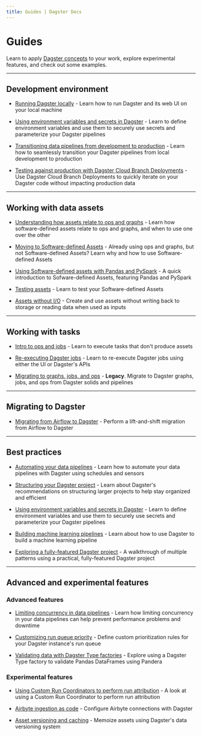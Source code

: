 ```yaml
---
title: Guides | Dagster Docs
---
```


# Guides

Learn to apply [Dagster concepts](/concepts) to your work, explore experimental features, and check out some examples.

---

## Development environment

- [Running Dagster locally](/guides/running-dagster-locally) - Learn how to run Dagster and its web UI on your local machine

- [Using environment variables and secrets in Dagster](/guides/dagster/using-environment-variables-and-secrets) - Learn to define environment variables and use them to securely use secrets and parameterize your Dagster pipelines

- [Transitioning data pipelines from development to production](/guides/dagster/transitioning-data-pipelines-from-development-to-production) - Learn how to seamlessly transition your Dagster pipelines from local development to production

- [Testing against production with Dagster Cloud Branch Deployments](/guides/dagster/branch_deployments) - Use Dagster Cloud Branch Deployments to quickly iterate on your Dagster code without impacting production data

---

## Working with data assets

- [Understanding how assets relate to ops and graphs](/guides/dagster/how-assets-relate-to-ops-and-graphs) - Learn how software-defined assets relate to ops and graphs, and when to use one over the other

- [Moving to Software-defined Assets](/guides/dagster/enriching-with-software-defined-assets) - Already using ops and graphs, but not Software-defined Assets? Learn why and how to use Software-defined Assets

- [Using Software-defined assets with Pandas and PySpark](/guides/dagster/software-defined-assets) - A quick introduction to Sofware-defined Assets, featuring Pandas and PySpark

- [Testing assets](/guides/dagster/testing-assets) - Learn to test your Software-defined Assets

- [Assets without I/O](/guides/dagster/non-argument-deps) - Create and use assets without writing back to storage or reading data when used as inputs

---

## Working with tasks

- [Intro to ops and jobs](/guides/dagster/intro-to-ops-jobs) - Learn to execute tasks that don't produce assets

- [Re-executing Dagster jobs](/guides/dagster/re-execution) - Learn to re-execute Dagster jobs using either the UI or Dagster's APIs

- [Migrating to graphs, jobs, and ops](https://docs.dagster.io/0.15.7/guides/dagster/graph_job_op) - **Legacy**. Migrate to Dagster graphs, jobs, and ops from Dagster solids and pipelines

---

## Migrating to Dagster

- [Migrating from Airflow to Dagster](/integrations/airflow/migrating-to-dagster) - Perform a lift-and-shift migration from Airflow to Dagster

---

## Best practices

- [Automating your data pipelines](/guides/dagster/automating-pipelines) - Learn how to automate your data pipelines with Dagster using schedules and sensors

- [Structuring your Dagster project](/guides/dagster/recommended-project-structure) - Learn about Dagster's recommendations on structuring larger projects to help stay organized and efficient

- [Using environment variables and secrets in Dagster](/guides/dagster/using-environment-variables-and-secrets) - Learn to define environment variables and use them to securely use secrets and parameterize your Dagster pipelines

- [Building machine learning pipelines](/guides/dagster/ml-pipeline) - Learn about how to use Dagster to build a machine learning pipeline

- [Exploring a fully-featured Dagster project](/guides/dagster/example_project) - A walkthrough of multiple patterns using a practical, fully-featured Dagster project

---

## Advanced and experimental features

### Advanced features

- [Limiting concurrency in data pipelines](/guides/limiting-concurrency-in-data-pipelines) - Learn how limiting concurrency in your data pipelines can help prevent performance problems and downtime

- [Customizing run queue priority](/guides/customizing-run-queue-priority) - Define custom prioritization rules for your Dagster instance's run queue

- [Validating data with Dagster Type factories](/guides/dagster/dagster_type_factories) - Explore using a Dagster Type factory to validate Pandas DataFrames using Pandera

### Experimental features

- [Using Custom Run Coordinators to perform run attribution](/guides/dagster/run-attribution) - A look at using a Custom Run Coordinator to perform run attribution

- [Airbyte ingestion as code](/guides/dagster/airbyte-ingestion-as-code) - Configure Airbyte connections with Dagster

- [Asset versioning and caching](/guides/dagster/asset-versioning-and-caching) - Memoize assets using Dagster's data versioning system

[def]: /guides/dagster/
